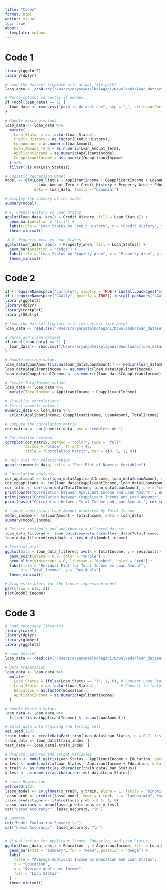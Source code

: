 ```yaml
---
title: "Codes"
format: html
editor: visual
toc: true
about: 
  template: solana
---
```


# Code 1
```r
library(ggplot2)
library(dplyr)

# Load the dataset (replace with actual file path)
loan_data <- read.csv("/Users/aryanpatelkolagani/Downloads/loan_dataset.csv", sep = ";", stringsAsFactors = FALSE)

# Parse columns correctly if needed
if (ncol(loan_data) == 1) {
  loan_data <- read.csv("path_to_dataset.csv", sep = ",", stringsAsFactors = FALSE)
}

# Handle missing values
loan_data <- loan_data %>% 
  mutate(
    Loan_Status = as.factor(Loan_Status),
    Credit_History = as.factor(Credit_History),
    LoanAmount = as.numeric(LoanAmount),
    Loan_Amount_Term = as.numeric(Loan_Amount_Term),
    ApplicantIncome = as.numeric(ApplicantIncome),
    CoapplicantIncome = as.numeric(CoapplicantIncome)
  ) %>%
  filter(!is.na(Loan_Status))

# Logistic Regression Model
model <- glm(Loan_Status ~ ApplicantIncome + CoapplicantIncome + LoanAmount +
               Loan_Amount_Term + Credit_History + Property_Area + Education,
             data = loan_data, family = "binomial")

# Display the summary of the model
summary(model)

# 1. Credit History vs Loan Status
ggplot(loan_data, aes(x = Credit_History, fill = Loan_Status)) +
  geom_bar(position = "fill") +
  labs(title = "Loan Status by Credit History", x = "Credit History", y = "Proportion") +
  theme_minimal()

 # 2. Property Area vs Loan Status
ggplot(loan_data, aes(x = Property_Area, fill = Loan_Status)) +
  geom_bar(position = "dodge") +
  labs(title = "Loan Status by Property Area", x = "Property Area", y = "Count") +
  theme_minimal()
```

# Code 2

```r
if (!requireNamespace("corrplot", quietly = TRUE)) install.packages("corrplot")
if (!requireNamespace("GGally", quietly = TRUE)) install.packages("GGally")
library(ggplot2)
library(dplyr)
library(corrplot)
library(GGally)

# Load the dataset (replace with the correct file path)
loan_data <- read.csv("/Users/aryanpatelkolagani/Downloads/loan_dataset.csv", sep = ";", stringsAsFactors = FALSE)

# Parse and clean dataset
if (ncol(loan_data) == 1) {
  loan_data <- read.csv("/Users/aryanpatelkolagani/Downloads/loan_dataset.csv", sep = ",", stringsAsFactors = FALSE)
}

# Handle missing values
loan_data$LoanAmount[is.na(loan_data$LoanAmount)] <- median(loan_data$LoanAmount, na.rm = TRUE)
loan_data$ApplicantIncome <- as.numeric(loan_data$ApplicantIncome)
loan_data$CoapplicantIncome <- as.numeric(loan_data$CoapplicantIncome)

# Create TotalIncome column
loan_data <- loan_data %>%
  mutate(TotalIncome = ApplicantIncome + CoapplicantIncome)

# Visualize correlations
# Select numeric columns
numeric_data <- loan_data %>%
  select(ApplicantIncome, CoapplicantIncome, LoanAmount, TotalIncome)

# Compute the correlation matrix
cor_matrix <- cor(numeric_data, use = "complete.obs")

# Correlation heatmap
corrplot(cor_matrix, method = "color", type = "full",
         tl.col = "black", tl.srt = 45,
         title = "Correlation Matrix", mar = c(0, 0, 1, 0))

# Pair plot for relationships
ggpairs(numeric_data, title = "Pair Plot of Numeric Variables")

# Correlation analysis
cor_applicant <- cor(loan_data$ApplicantIncome, loan_data$LoanAmount, use = "complete.obs")
cor_coapplicant <- cor(loan_data$CoapplicantIncome, loan_data$LoanAmount, use = "complete.obs")
cor_total <- cor(loan_data$TotalIncome, loan_data$LoanAmount, use = "complete.obs")
print(paste("Correlation between Applicant Income and Loan Amount:", cor_applicant))
print(paste("Correlation between Coapplicant Income and Loan Amount:", cor_coapplicant))
print(paste("Correlation between Total Income and Loan Amount:", cor_total))

# Linear regression: Loan Amount predicted by Total Income
model_income <- lm(LoanAmount ~ TotalIncome, data = loan_data)
summary(model_income)

# Extract residuals and add them to a filtered dataset
loan_data_filtered <- loan_data[complete.cases(loan_data$TotalIncome, loan_data$LoanAmount), ]
loan_data_filtered$residuals <- residuals(model_income)

# Residual plot
ggplot(data = loan_data_filtered, aes(x = TotalIncome, y = residuals)) +
  geom_point(alpha = 0.6, color = "purple") +
  geom_hline(yintercept = 0, linetype = "dashed", color = "red") +
  labs(title = "Residual Plot for Total Income vs Loan Amount",
       x = "Total Income", y = "Residuals") +
  theme_minimal()

# Diagnostic plots for the linear regression model
par(mfrow = c(2, 2))
plot(model_income)
```

# Code 3
```r
# Load necessary libraries
library(caret)
library(dplyr)
library(glmnet)
library(ggplot2)

# Load dataset
loan_data <- read.csv("/Users/aryanpatelkolagani/Downloads/loan_dataset.csv", sep = ";")

# Data Preparation
loan_data <- loan_data %>%
  mutate(
    Loan_Status = ifelse(Loan_Status == "Y", 1, 0), # Convert Loan_Status to binary
    Loan_Status = as.factor(Loan_Status),           # Convert to factor for classification
    Education = as.factor(Education),
    ApplicantIncome = as.numeric(ApplicantIncome)
  )

# Handle Missing Values
loan_data <- loan_data %>%
  filter(!is.na(ApplicantIncome) & !is.na(LoanAmount))

# Split data into training and testing sets
set.seed(123)
train_index <- createDataPartition(loan_data$Loan_Status, p = 0.7, list = FALSE)
train_data <- loan_data[train_index, ]
test_data <- loan_data[-train_index, ]

# Prepare Features and Target Variables
x_train <- model.matrix(Loan_Status ~ ApplicantIncome + Education, data = train_data)[, -1]
x_test <- model.matrix(Loan_Status ~ ApplicantIncome + Education, data = test_data)[, -1]
y_train <- as.numeric(as.character(train_data$Loan_Status))
y_test <- as.numeric(as.character(test_data$Loan_Status))

# Lasso Regression
set.seed(123)
lasso_model <- cv.glmnet(x_train, y_train, alpha = 1, family = "binomial")
lasso_prob <- predict(lasso_model, newx = x_test, s = "lambda.min", type = "response")
lasso_predictions <- ifelse(lasso_prob > 0.5, 1, 0)
lasso_accuracy <- mean(lasso_predictions == y_test)
cat("Lasso Accuracy:", lasso_accuracy, "\n")

# Summary
cat("Model Evaluation Summary:\n")
cat("Lasso Accuracy:", lasso_accuracy, "\n")


# Visualization for Applicant Income, Education, and Loan Status
ggplot(loan_data, aes(x = Education, y = ApplicantIncome, fill = Loan_Status)) +
  geom_bar(stat = "summary", fun = "mean", position = "dodge") +
  labs(
    title = "Average Applicant Income by Education and Loan Status",
    x = "Education",
    y = "Average Applicant Income",
    fill = "Loan Status"
  ) +
  theme_minimal()
```

